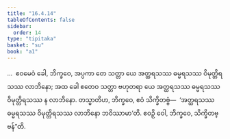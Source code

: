 ```yaml
---
title: "16.4.14"
tableOfContents: false
sidebar:
  order: 14
type: "tipitaka"
basket: "su"
book: "a1"
---
```



<DynamicBreadcrumb />

<Division number="335" book="a1" e="ch" v="15" p="38">

<Paragraph number="426" book="a1">
…  ဧဝမေဝံ ခေါ, ဘိက္ခဝေ, အပ္ပကာ တေ သတ္တာ ယေ အတ္ထရသဿ ဓမ္မရသဿ ဝိမုတ္တိရသဿ လာဘိနော; အထ ခေါ ဧတေဝ သတ္တာ ဗဟုတရာ ယေ အတ္ထရသဿ ဓမ္မရသဿ ဝိမုတ္တိရသဿ န လာဘိနော. တသ္မာတိဟ, ဘိက္ခဝေ, ဧဝံ သိက္ခိတဗ္ဗံ—  ‘အတ္ထရသဿ ဓမ္မရသဿ ဝိမုတ္တိရသဿ လာဘိနော ဘဝိဿာမာ’တိ. ဧဝဉှိ ဝေါ, ဘိက္ခဝေ, သိက္ခိတဗ္ဗန်”တိ.
</Paragraph>
</Division>
